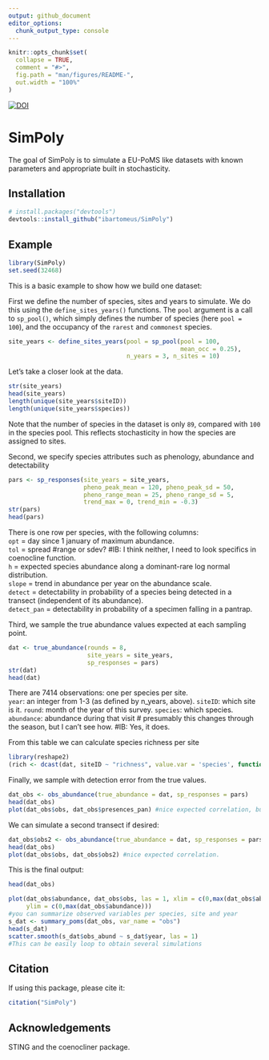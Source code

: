 ```yaml
---
output: github_document
editor_options: 
  chunk_output_type: console
---
```


<!-- README.md is generated from README.Rmd. Please edit that file -->

```r
knitr::opts_chunk$set(
  collapse = TRUE,
  comment = "#>",
  fig.path = "man/figures/README-",
  out.width = "100%"
)
```

[![DOI](https://zenodo.org/badge/DOI/10.5281/zenodo.8223668.svg)](https://doi.org/10.5281/zenodo.8223668)


# SimPoly

The goal of SimPoly is to simulate a EU-PoMS like datasets with known parameters and appropriate built in stochasticity. 

## Installation

``` r
# install.packages("devtools")
devtools::install_github("ibartomeus/SimPoly")
```


## Example

```r
library(SimPoly)
set.seed(32468)
```

This is a basic example to show how we build one dataset:

First we define the number of species, sites and years to simulate. We do this using the `define_sites_years()` functions. The `pool` argument is a call to `sp_pool()`, which simply defines the number of species (here `pool = 100`), and the occupancy of the `rarest` and `commonest` species. 

```r
site_years <- define_sites_years(pool = sp_pool(pool = 100, 
                                                mean_occ = 0.25),
                                 n_years = 3, n_sites = 10)
```

Let's take a closer look at the data.
```r
str(site_years)
head(site_years)
length(unique(site_years$siteID))
length(unique(site_years$species))
```

Note that the number of species in the dataset is only `89`, compared with `100` in the species pool. This reflects stochasticity in how the species are assigned to sites.

Second, we specify species attributes such as phenology, abundance and detectability

```r
pars <- sp_responses(site_years = site_years,
                     pheno_peak_mean = 120, pheno_peak_sd = 50,
                     pheno_range_mean = 25, pheno_range_sd = 5,
                     trend_max = 0, trend_min = -0.3)
str(pars)
head(pars)
```

There is one row per species, with the following columns:  
`opt` = day since 1 january of maximum abundance.  
`tol` = spread #range or sdev? #IB: I think neither, I need to look specifics in coenocline function.  
`h` = expected species abundance along a dominant-rare log normal distribution.  
`slope` = trend in abundance per year on the abundance scale.    
`detect` = detectability in probability of a species being detected in a transect (independent of its abundance).   
`detect_pan` = detectability in probability of a specimen falling in a pantrap.      

Third, we sample the true abundance values expected at each sampling point.

```r
dat <- true_abundance(rounds = 8,
                      site_years = site_years,
                      sp_responses = pars)
str(dat)
head(dat)
```

There are 7414 observations: one per species per site.  
`year`: an integer from 1-3 (as defined by n_years, above). 
`siteID`: which site is it. 
`round`: month of the year of this survey. 
`species`: which species.  
`abundance`: abundance during that visit # presumably this changes through the season, but I can't see how.  #IB: Yes, it does. 

From this table we can calculate species richness per site

```r
library(reshape2)
(rich <- dcast(dat, siteID ~ "richness", value.var = 'species', function(x) length(unique(x))))
```

Finally, we sample with detection error from the true values.

```r
dat_obs <- obs_abundance(true_abundance = dat, sp_responses = pars)
head(dat_obs)
plot(dat_obs$obs, dat_obs$presences_pan) #nice expected correlation, but more noisy.
```

We can simulate a second transect if desired:
```r
dat_obs$obs2 <- obs_abundance(true_abundance = dat, sp_responses = pars)$obs #note order is preserved
head(dat_obs)
plot(dat_obs$obs, dat_obs$obs2) #nice expected correlation.
```

This is the final output:

```r
head(dat_obs)
```

```r
plot(dat_obs$abundance, dat_obs$obs, las = 1, xlim = c(0,max(dat_obs$abundance)), 
     ylim = c(0,max(dat_obs$abundance))) 
#you can summarize observed variables per species, site and year
s_dat <- summary_poms(dat_obs, var_name = "obs")
head(s_dat)
scatter.smooth(s_dat$obs_abund ~ s_dat$year, las = 1)
#This can be easily loop to obtain several simulations
```

## Citation

If using this package, please cite it:
```r
citation("SimPoly")
```

## Acknowledgements

STING and the coenocliner package.
